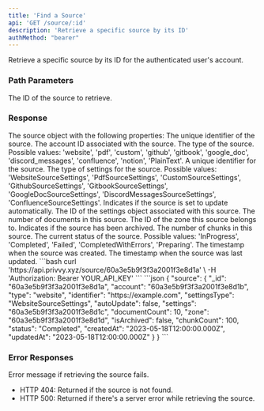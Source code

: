 ```yaml
---
title: 'Find a Source'
api: 'GET /source/:id'
description: 'Retrieve a specific source by its ID'
authMethod: "bearer"
---
```


Retrieve a specific source by its ID for the authenticated user's account.

### Path Parameters

<ParamField path="id" type="string" required>
  The ID of the source to retrieve.
</ParamField>

### Response

<ResponseField name="source" type="object">
  The source object with the following properties:
</ResponseField>

<ResponseField name="_id" type="string">
  The unique identifier of the source.
</ResponseField>

<ResponseField name="account" type="string">
  The account ID associated with the source.
</ResponseField>

<ResponseField name="type" type="string">
  The type of the source. Possible values: 'website', 'pdf', 'custom', 'github', 'gitbook', 'google_doc', 'discord_messages', 'confluence', 'notion', 'PlainText'.
</ResponseField>

<ResponseField name="identifier" type="string">
  A unique identifier for the source.
</ResponseField>

<ResponseField name="settingsType" type="string">
  The type of settings for the source. Possible values: 'WebsiteSourceSettings', 'PdfSourceSettings', 'CustomSourceSettings', 'GithubSourceSettings', 'GitbookSourceSettings', 'GoogleDocSourceSettings', 'DiscordMessagesSourceSettings', 'ConfluenceSourceSettings'.
</ResponseField>

<ResponseField name="autoUpdate" type="boolean">
  Indicates if the source is set to update automatically.
</ResponseField>

<ResponseField name="settings" type="string">
  The ID of the settings object associated with this source.
</ResponseField>

<ResponseField name="documentCount" type="number">
  The number of documents in this source.
</ResponseField>

<ResponseField name="zone" type="string">
  The ID of the zone this source belongs to.
</ResponseField>

<ResponseField name="isArchived" type="boolean">
  Indicates if the source has been archived.
</ResponseField>

<ResponseField name="chunkCount" type="number">
  The number of chunks in this source.
</ResponseField>

<ResponseField name="status" type="string">
  The current status of the source. Possible values: 'InProgress', 'Completed', 'Failed', 'CompletedWithErrors', 'Preparing'.
</ResponseField>

<ResponseField name="createdAt" type="string">
  The timestamp when the source was created.
</ResponseField>

<ResponseField name="updatedAt" type="string">
  The timestamp when the source was last updated.
</ResponseField>

<RequestExample>
```bash
curl 'https://api.privvy.xyz/source/60a3e5b9f3f3a2001f3e8d1a' \
-H 'Authorization: Bearer YOUR_API_KEY'
```
</RequestExample>

<ResponseExample>
```json
{
  "source": {
    "_id": "60a3e5b9f3f3a2001f3e8d1a",
    "account": "60a3e5b9f3f3a2001f3e8d1b",
    "type": "website",
    "identifier": "https://example.com",
    "settingsType": "WebsiteSourceSettings",
    "autoUpdate": false,
    "settings": "60a3e5b9f3f3a2001f3e8d1c",
    "documentCount": 10,
    "zone": "60a3e5b9f3f3a2001f3e8d1d",
    "isArchived": false,
    "chunkCount": 100,
    "status": "Completed",
    "createdAt": "2023-05-18T12:00:00.000Z",
    "updatedAt": "2023-05-18T12:00:00.000Z"
  }
}
```
</ResponseExample>

### Error Responses

<ResponseField name="error" type="string">
  Error message if retrieving the source fails.
</ResponseField>

- HTTP 404: Returned if the source is not found.
- HTTP 500: Returned if there's a server error while retrieving the source.
